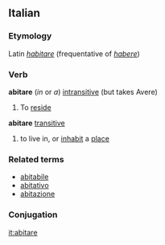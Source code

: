 ==Italian==
===Etymology===
Latin ''[[habitare]]'' (frequentative of ''[[habere]]'')

===Verb===
'''abitare''' (''in'' or ''a'') [[intransitive]] (but takes Avere)

# To [[reside]]
'''abitare''' [[transitive]]
# to live in, or [[inhabit]] a [[place]]

===Related terms===
*[[abitabile]]
*[[abitativo]]
*[[abitazione]]

===Conjugation===
{{it-conj-are|abit|avere}}

[[it:abitare]]